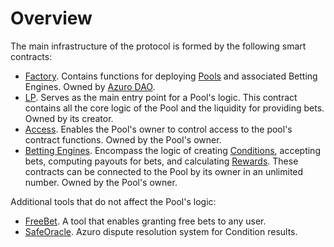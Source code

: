 # Overview

The main infrastructure of the protocol is formed by the following smart contracts:

- [Factory](/contracts/factory). Contains functions for deploying [Pools](/concepts/protocol/pools) and associated
Betting Engines. Owned by [Azuro DAO](/concepts/governance/overview).
- [LP](/contracts/lp). Serves as the main entry point for a Pool's logic. This contract contains all the core logic of
the Pool and the liquidity for providing bets. Owned by its creator.
- [Access](/contracts/access). Enables the Pool's owner to control access to the pool's contract functions.
Owned by the Pool's owner.
- [Betting Engines](/concepts/protocol/betting-engines). Encompass the logic of creating [Conditions](/concepts/protocol/conditions),
accepting bets, computing payouts for bets, and calculating [Rewards](/concepts/basic/fees-and-rewards). These contracts can
be connected to the Pool by its owner in an unlimited number. Owned by the Pool's owner.

Additional tools that do not affect the Pool's logic:

- [FreeBet](/concepts/protocol/freebets). A tool that enables granting free bets to any user.
- [SafeOracle](/contracts/safe-oracle). Azuro dispute resolution system for Condition results.

